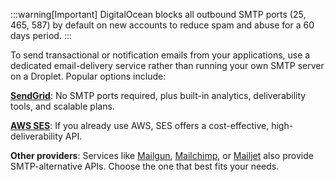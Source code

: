 :::warning[Important]
DigitalOcean blocks all outbound SMTP ports (25, 465, 587) by default on new accounts to reduce spam and abuse for a 60 days period.
:::

To send transactional or notification emails from your applications, use a dedicated email-delivery service rather than running your own SMTP server on a Droplet. Popular options include:

**[SendGrid](/docs/admin/emails/email-server/sendgrid/)**: No SMTP ports required, plus built-in analytics, deliverability tools, and scalable plans.

**[AWS SES](/admin/emails/email-server/aws-ses/)**: If you already use AWS, SES offers a cost-effective, high-deliverability API.

**Other providers**: Services like [Mailgun](/admin/emails/email-server/mailgun/), [Mailchimp](/admin/emails/email-server/mailchimp/), or [Mailjet](/admin/emails/email-server/mailjet/) also provide SMTP-alternative APIs. Choose the one that best fits your needs.
